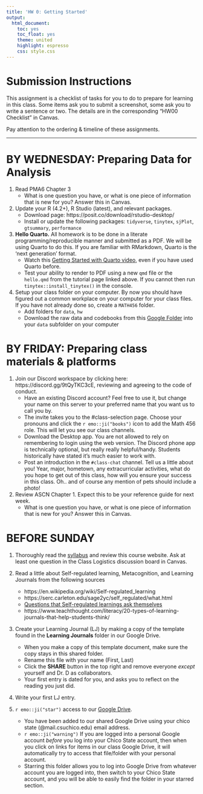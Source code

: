 ```yaml
---
title: 'HW 0: Getting Started'
output:
  html_document:
    toc: yes
    toc_float: yes
    theme: united
    highlight: espresso
    css: style.css
---
```


# Submission Instructions

This assignment is a checklist of tasks for you to do to prepare for learning in this class. Some items ask you to submit a screenshot, some ask you to write a sentence or two. The details are in the corresponding "HW00 Checklist" in Canvas. 

Pay attention to the ordering & timeline of these assignments. 

---

# BY WEDNESDAY: Preparing Data for Analysis 

1. Read PMA6 Chapter 3
    - What is one question you have, or what is one piece of information that is new for you? Answer this in Canvas. 

2. Update your R (4.2+), R Studio (latest), and relevant packages. 
    - Download page: https://posit.co/download/rstudio-desktop/ 
    - Install or update the following packages: `tidyverse`, `tinytex`, `sjPlot`, `gtsummary`, `performance`

3. **Hello Quarto.** All homework is to be done in a literate programming/reproducible manner and submitted as a PDF. We will be using Quarto to do this. If you are familiar with RMarkdown, Quarto is the 'next generation' format. 
    - Watch this [Getting Started with Quarto video](https://quarto.org/docs/get-started/hello/rstudio.html), even if you have used Quarto before. 
    - Test your ability to render to PDF using a new `qmd` file or the `hello.qmd` from the tutorial page linked above. If you cannot then run `tinytex::install_tinytex()` in the console. 
    
4. Setup your class folder on your computer. By now you should have figured out a common workplace on your computer for your class files. If you have not already done so, create a `MATH456` folder. 
    - Add folders for `data`, `hw`
    - Download the raw data and codebooks from this [Google Folder](https://drive.google.com/drive/folders/1vSE07R9tOJjxL-aEfDogdk_1s-E8r2ts) into your `data` subfolder on your computer

# BY FRIDAY: Preparing class materials & platforms

1. Join our Discord workspace by clicking here: https://discord.gg/9tQyTKC3cE, reviewing and agreeing to the code of conduct. 
    - Have an existing Discord account? Feel free to use it, but change your name on this server to your preferred name that you want us to call you by. 
    - The invite takes you to the #class-selection page. Choose your pronouns and click the `r emo::ji("books")` icon to add the Math 456 role. This will let you see our class channels. 
    - Download the Desktop app. You are not allowed to rely on remembering to login using the web version. The Discord phone app is technically optional, but really really helpful/handy. Students historically have stated it's much easier to work with.
    - Post an introduction in the `#class-chat` channel. Tell us a little about you! Year, major, hometown, any extracurricular activities, what do you hope to get out of this class, how will you ensure your success in this class. Oh.. and of course any mention of pets should include a photo!


2. Review ASCN Chapter 1. Expect this to be your reference guide for next week. 
    - What is one question you have, or what is one piece of information that is new for you? Answer this in Canvas. 





# BEFORE SUNDAY

1.  Thoroughly read the [syllabus](syllabus.html) and review this course website. Ask at least one question in the Class Logistics discussion board in Canvas. 
2. Read a little about Self-regulated learning, Metacognition, and Learning Journals from the following sources
    - https://en.wikipedia.org/wiki/Self-regulated_learning
    - https://serc.carleton.edu/sage2yc/self_regulated/what.html
    - [Questions that Self-regulated learnings ask themselves](../notes/SLR handout.docx)
    - https://www.teachthought.com/literacy/20-types-of-learning-journals-that-help-students-think/ 
3. Create your Learning Journal (LJ) by making a copy of the template found in the **Learning Journals** folder in our Google Drive.
    - When you make a copy of this template document, make sure the copy stays in this shared folder. 
    - Rename this file with your name (First, Last)
    - Click the **SHARE** button in the top right and remove everyone _except_ yourself and Dr. D as collaborators. 
    - Your first entry is dated for you, and asks you to reflect on the reading you just did. 
    
4. Write your first LJ entry. 

5. `r emo::ji("star")` access to our [Google Drive](https://drive.google.com/drive/folders/1WF9ACb66RD-npIxpZ67OgqDfnWTpIQD0). 
    - You have been added to our shared Google Drive using your chico state (@mail.csuchico.edu) email address. 
    - `r emo::ji("warning")` If you are logged into a personal Google account _before_ you log into your Chico State account, then when you click on links for items in our class Google Drive, it will automatically try to access that file/folder with your personal account. 
    - Starring this folder allows you to log into Google Drive from whatever account you are logged into, then switch to your Chico State account, and you will be able to easily find the folder in your starred section. 



 
    
 
